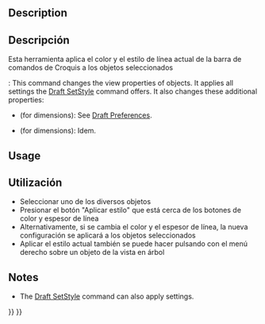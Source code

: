 <languages/>

{{Docnav
|[[Draft_WorkingPlaneProxy|WorkingPlaneProxy]]
|[[Draft_Heal|Heal]]
|[[Draft_Workbench|Draft]]
|IconL=Draft_WorkingPlaneProxy.svg
|IconR=Draft_Heal.svg
|IconC=Workbench_Draft.svg
}}

<div class="mw-translate-fuzzy">
{{GuiCommand
|Name=Draft ApplyStyle
|Workbenches=[[Draft_Workbench/es|Croquis]]
|MenuLocation=Croquis->→ Utilidades → Aplicar estilo
}}
</div>

==Description==

<div class="mw-translate-fuzzy">
==Descripción==

Esta herramienta aplica el color y el estilo de línea actual de la barra de comandos de Croquis a los objetos seleccionados
</div>

{{Version|0.21}}: This command changes the view properties of objects. It applies all settings the [[Draft_SetStyle|Draft SetStyle]] command offers. It also changes these additional properties:
* {{PropertyView|Decimals}} (for dimensions): See [[Draft_Preferences#Texts_and_dimensions|Draft Preferences]].
* {{PropertyView|ShowLine}} (for dimensions): Idem.

==Usage==

<div class="mw-translate-fuzzy">
==Utilización==

* Seleccionar uno de los diversos objetos
* Presionar el botón "Aplicar estilo" que está cerca de los botones de color y espesor de línea
* Alternativamente, si se cambia el color y el espesor de línea, la nueva configuración se aplicará a los objetos seleccionados
* Aplicar el estilo actual también se puede hacer pulsando con el menú derecho sobre un objeto de la vista en árbol
</div>

==Notes==

* The [[Draft_SetStyle|Draft SetStyle]] command can also apply settings.


{{Docnav
|[[Draft_WorkingPlaneProxy|WorkingPlaneProxy]]
|[[Draft_Heal|Heal]]
|[[Draft_Workbench|Draft]]
|IconL=Draft_WorkingPlaneProxy.svg
|IconR=Draft_Heal.svg
|IconC=Workbench_Draft.svg
}}

{{Draft Tools navi{{#translation:}}}}
{{Userdocnavi{{#translation:}}}}